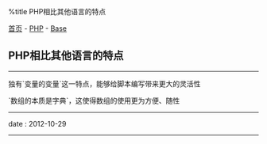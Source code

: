%title PHP相比其他语言的特点

[[../../../index|首页]] - [[../index|PHP]] - [[index|Base]]
==PHP相比其他语言的特点==
----
独有`变量的变量`这一特点，能够给脚本编写带来更大的灵活性

`数组的本质是字典`，这使得数组的使用更为方便、随性
----
<red>date</red> : 2012-10-29
----
